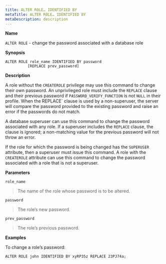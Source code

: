 ```yaml
---
title: ALTER ROLE… IDENTIFIED BY
metaTitle: ALTER ROLE… IDENTIFIED BY
metaDescription: description
---
```


**Name**

`ALTER ROLE` - change the password associated with a database role

**Synopsis**

``` text
ALTER ROLE role_name IDENTIFIED BY password
          [REPLACE prev_password]
```

**Description**

A role without the `CREATEROLE` privilege may use this command to change
their own password. An unprivileged role must include the `REPLACE`
clause and their previous password if `PASSWORD_VERIFY_FUNCTION` is not
`NULL`<span class="title-ref"> in their profile. When the
</span><span class="title-ref">REPLACE</span>\` clause is used by a
non-superuser, the server will compare the password provided to the
existing password and raise an error if the passwords do not match.

A database superuser can use this command to change the password
associated with any role. If a superuser includes the `REPLACE` clause,
the clause is ignored; a non-matching value for the previous password
will not throw an error.

If the role for which the password is being changed has the `SUPERUSER`
attribute, then a superuser must issue this command. A role with the
`CREATEROLE` attribute can use this command to change the password
associated with a role that is not a superuser.

**Parameters**

`role_name`

> The name of the role whose password is to be altered.

`password`

> The role’s new password.

`prev_password`

> The role’s previous password.

**Examples**

To change a role’s password:

``` text
ALTER ROLE john IDENTIFIED BY xyRP35z REPLACE 23PJ74a;
```
